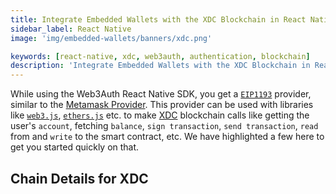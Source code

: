 ```yaml
---
title: Integrate Embedded Wallets with the XDC Blockchain in React Native
sidebar_label: React Native
image: 'img/embedded-wallets/banners/xdc.png'

keywords: [react-native, xdc, web3auth, authentication, blockchain]
description: 'Integrate Embedded Wallets with the XDC Blockchain in React Native | Embedded Wallets'
---
```



While using the Web3Auth React Native SDK, you get a [`EIP1193`](https://eips.ethereum.org/EIPS/eip-1193) provider, similar to the [Metamask Provider](https://docs.metamask.io/guide/ethereum-provider.html). This provider can be used with libraries like [`web3.js`](https://web3js.readthedocs.io/en/v1.2.8/getting-started.html), [`ethers.js`](https://docs.ethers.io/v5/getting-started/) etc. to make [XDC](https://ethereum.org/) blockchain calls like getting the user's `account`, fetching `balance`, `sign transaction`, `send transaction`, `read` from and `write` to the smart contract, etc. We have highlighted a few here to get you started quickly on that.

## Chain Details for XDC

<ChainDetailsXdc />

<EVMInteraction />
